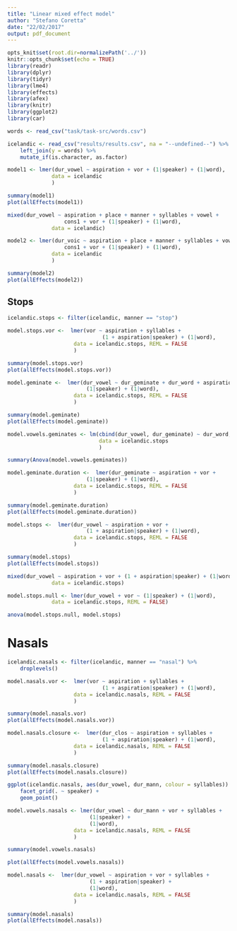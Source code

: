 ```yaml
---
title: "Linear mixed effect model"
author: "Stefano Coretta"
date: "22/02/2017"
output: pdf_document
---
```


```r
opts_knit$set(root.dir=normalizePath('../'))
knitr::opts_chunk$set(echo = TRUE)
library(readr)
library(dplyr)
library(tidyr)
library(lme4)
library(effects)
library(afex)
library(knitr)
library(ggplot2)
library(car)
```

```r
words <- read_csv("task/task-src/words.csv")

icelandic <- read_csv("results/results.csv", na = "--undefined--") %>%
    left_join(y = words) %>%
    mutate_if(is.character, as.factor)
```

```r
model1 <- lmer(dur_vowel ~ aspiration + vor + (1|speaker) + (1|word),
              data = icelandic
              )

summary(model1)
plot(allEffects(model1))
```

```r
mixed(dur_vowel ~ aspiration + place + manner + syllables + vowel +
                  cons1 + vor + (1|speaker) + (1|word),
              data = icelandic)
```


```r
model2 <- lmer(dur_voic ~ aspiration + place + manner + syllables + vowel +
                  cons1 + vor + (1|speaker) + (1|word),
              data = icelandic
              )

summary(model2)
plot(allEffects(model2))
```

## Stops

```r
icelandic.stops <- filter(icelandic, manner == "stop")
```

```r
model.stops.vor <-  lmer(vor ~ aspiration + syllables +
                              (1 + aspiration|speaker) + (1|word),
                     data = icelandic.stops, REML = FALSE
                     )

summary(model.stops.vor)
plot(allEffects(model.stops.vor))
```

```r
model.geminate <-  lmer(dur_vowel ~ dur_geminate + dur_word + aspiration +
                         (1|speaker) + (1|word),
                     data = icelandic.stops, REML = FALSE
                     )

summary(model.geminate)
plot(allEffects(model.geminate))

model.vowels.geminates <- lm(cbind(dur_vowel, dur_geminate) ~ dur_word,
                             data = icelandic.stops
                             )

summary(Anova(model.vowels.geminates))
```

```r
model.geminate.duration <-  lmer(dur_geminate ~ aspiration + vor +
                         (1|speaker) + (1|word),
                     data = icelandic.stops, REML = FALSE
                     )

summary(model.geminate.duration)
plot(allEffects(model.geminate.duration))
```


```r
model.stops <-  lmer(dur_vowel ~ aspiration + vor +
                         (1 + aspiration|speaker) + (1|word),
                     data = icelandic.stops, REML = FALSE
                     )

summary(model.stops)
plot(allEffects(model.stops))
```

```r
mixed(dur_vowel ~ aspiration + vor + (1 + aspiration|speaker) + (1|word),
              data = icelandic.stops)
```

```r
model.stops.null <- lmer(dur_vowel + vor ~ (1|speaker) + (1|word),
              data = icelandic.stops, REML = FALSE)

anova(model.stops.null, model.stops)
```

# Nasals

```r
icelandic.nasals <- filter(icelandic, manner == "nasal") %>%
    droplevels()
```

```r
model.nasals.vor <-  lmer(vor ~ aspiration + syllables +
                              (1 + aspiration|speaker) + (1|word),
                     data = icelandic.nasals, REML = FALSE
                     )

summary(model.nasals.vor)
plot(allEffects(model.nasals.vor))
```

```r
model.nasals.closure <-  lmer(dur_clos ~ aspiration + syllables +
                              (1 + aspiration|speaker) + (1|word),
                     data = icelandic.nasals, REML = FALSE
                     )

summary(model.nasals.closure)
plot(allEffects(model.nasals.closure))
```

```r
ggplot(icelandic.nasals, aes(dur_vowel, dur_mann, colour = syllables)) +
    facet_grid(. ~ speaker) +
    geom_point()
```

```r
model.vowels.nasals <- lmer(dur_vowel ~ dur_mann + vor + syllables +
                          (1|speaker) +
                          (1|word),
                     data = icelandic.nasals, REML = FALSE
                     )

summary(model.vowels.nasals)

plot(allEffects(model.vowels.nasals))
```

```r
model.nasals <-  lmer(dur_vowel ~ aspiration + vor + syllables +
                          (1 + aspiration|speaker) +
                          (1|word),
                     data = icelandic.nasals, REML = FALSE
                     )

summary(model.nasals)
plot(allEffects(model.nasals))
```

